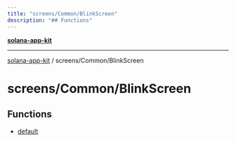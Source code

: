 ```yaml
---
title: "screens/Common/BlinkScreen"
description: "## Functions"
---
```


[**solana-app-kit**](../../../README.mdx)

***

[solana-app-kit](../../../README.mdx) / screens/Common/BlinkScreen

# screens/Common/BlinkScreen

## Functions

- [default](functions/default.mdx)
